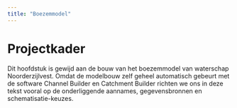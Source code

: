 ```yaml
---
title: "Boezemmodel"
---
```


# Projectkader
Dit hoofdstuk is gewijd aan de bouw van het boezemmodel van waterschap Noorderzijlvest. Omdat de modelbouw zelf geheel automatisch gebeurt met de software Channel Builder en Catchment Builder richten we ons in deze tekst vooral op de onderliggende aannames, gegevensbronnen en schematisatie-keuzes.


